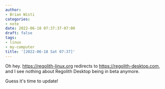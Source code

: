 ```yaml
---
author:
- Brian Wisti
categories:
- note
date: 2022-06-18 07:37:37-07:00
draft: false
tags:
- linux
- my-computer
title: '[2022-06-18 Sat 07:37]'
---
```


Oh hey. https://regolith-linux.org redirects to
https://regolith-desktop.com, and I see nothing about Regolith Desktop being
in beta anymore.

Guess it's time to update!
